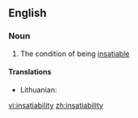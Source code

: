 ==English==

===Noun===
{{en-noun|-}}

# The condition of being [[insatiable]]

====Translations====
{{trans-top|insatiability}}
* Lithuanian: {{t|lt|nepasotinamumas|m}}
{{trans-mid}}
{{trans-bottom}}

[[vi:insatiability]]
[[zh:insatiability]]